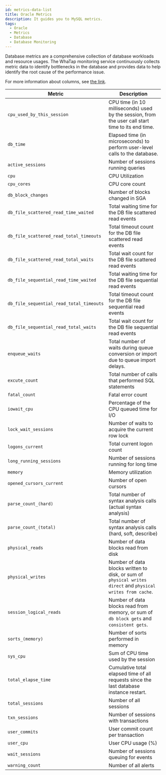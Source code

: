 ```yaml
---
id: metrics-data-list
title: Oracle Metrics
description: It guides you to MySQL metrics.
tags:
  - Oracle
  - Metrics
  - Database
  - Database Monitoring
---
```


Database metrics are a comprehensive collection of database workloads and resource usages. The WhaTap monitoring service continuously collects metric data to identify bottlenecks in the database and provides data to help identify the root cause of the performance issue.

For more information about columns, see [the link](https://docs.oracle.com/).

<div class='metric'>

| Metric                                   | Description                                                                                                          |
| ---------------------------------------- | -------------------------------------------------------------------------------------------------------------------- |
| `cpu_used_by_this_session`               | CPU time (in 10 milliseconds) used by the session, from the user call start time to its end time. |
| `db_time`                                | Elapsed time (in microseconds) to perform user-level calls to the database.                       |
| `active_sessions`                        | Number of sessions running queries                                                                                   |
| `cpu`                                    | CPU Utilization                                                                                                      |
| `cpu_cores`                              | CPU core count                                                                                                       |
| `db_block_changes`                       | Number of blocks changed in SGA                                                                                      |
| `db_file_scattered_read_time_waited`     | Total waiting time for the DB file scattered read events                                                             |
| `db_file_scattered_read_total_timeouts`  | Total timeout count for the DB file scattered read events                                                            |
| `db_file_scattered_read_total_waits`     | Total wait count for the DB file scattered read events                                                               |
| `db_file_sequential_read_time_waited`    | Total waiting time for the DB file sequential read events                                                            |
| `db_file_sequential_read_total_timeouts` | Total timeout count for the DB file sequential read events                                                           |
| `db_file_sequential_read_total_waits`    | Total wait count for the DB file sequential read events                                                              |
| `enqueue_waits`                          | Total number of waits during queue conversion or import due to queue import delays.                                  |
| `excute_count`                           | Total number of calls that performed SQL statements                                                                  |
| `fatal_count`                            | Fatal error count                                                                                                    |
| `iowait_cpu`                             | Percentage of the CPU queued time for I/O                                                                            |
| `lock_wait_sessions`                     | Number of waits to acquire the current row lock                                                                      |
| `logons_current`                         | Total current logon count                                                                                            |
| `long_running_sessions`                  | Number of sessions running for long time                                                                             |
| `memory`                                 | Memory utilization                                                                                                   |
| `opened_cursors_current`                 | Number of open cursors                                                                                               |
| `parse_count_(hard)`                     | Total number of syntax analysis calls (actual syntax analysis)                                    |
| `parse_count_(total)`                    | Total number of syntax analysis calls (hard, soft, describe)                                      |
| `physical_reads`                         | Number of data blocks read from disk                                                                                 |
| `physical_writes`                        | Number of data blocks written to disk, or sum of `physical writes direct` and `physical writes from cache`.          |
| `session_logical_reads`                  | Number of data blocks read from memory, or sum of `db block gets` and `consistent gets`.                             |
| `sorts_(memory)`                         | Number of sorts performed in memory                                                                                  |
| `sys_cpu`                                | Sum of CPU time used by the session                                                                                  |
| `total_elapse_time`                      | Cumulative total elapsed time of all requests since the last database instance restart.                              |
| `total_sessions`                         | Number of all sessions                                                                                               |
| `txn_sessions`                           | Number of sessions with transactions                                                                                 |
| `user_commits`                           | User commit count per transaction                                                                                    |
| `user_cpu`                               | User CPU usage (%)                                                                                |
| `wait_sessions`                          | Number of sessions queuing for events                                                                                |
| `warning_count`                          | Number of all alerts                                                                                                 |

</div>
